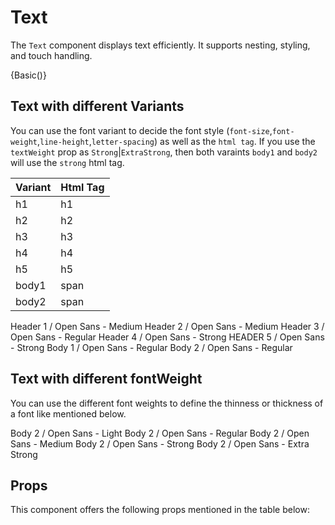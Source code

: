 
<Meta title="Core" component={Text} />

# Text

The `Text` component displays text efficiently. It supports nesting, styling, and touch handling. 

<Preview>
    <Story name="Text">{Basic()}</Story>
</Preview>

## Text with different Variants

You can use the font variant to decide the font style (`font-size`,`font-weight`,`line-height`,`letter-spacing`) as well as the `html tag`. If you use the `textWeight` prop as `Strong`|`ExtraStrong`, then both varaints `body1` and `body2` will use the `strong` html tag.

| Variant | Html Tag |
| ------- | -------- |
| h1      | h1       |
| h2      | h2       |
| h3      | h3       |
| h4      | h4       |
| h5      | h5       |
| body1   | span     |
| body2   | span     |

<Preview>
    <VerticalAlign>
        <Text textVariant="h1">Header 1 / Open Sans - Medium</Text>
        <Text textVariant="h2">Header 2 / Open Sans - Medium</Text>
        <Text textVariant="h3">Header 3 / Open Sans - Regular</Text>
        <Text textVariant="h4">Header 4 / Open Sans - Strong</Text>
        <Text textVariant="h5">HEADER 5 / Open Sans - Strong</Text>
        <Text textVariant="body1">Body 1 / Open Sans - Regular</Text>
        <Text textVariant="body2">Body 2 / Open Sans - Regular</Text>
    </VerticalAlign>
</Preview>

## Text with different fontWeight

You can use the different font weights to define the thinness or thickness of a font like mentioned below.

<Preview>
    <VerticalAlign>
        <Text textWeight="Light">Body 2 / Open Sans - Light</Text>
        <Text textWeight="Regular">Body 2 / Open Sans - Regular</Text>
        <Text textWeight="Medium">Body 2 / Open Sans - Medium</Text>
        <Text textWeight="Strong">Body 2 / Open Sans - Strong</Text>
        <Text textWeight="ExtraStrong">Body 2 / Open Sans - Extra Strong</Text>
    </VerticalAlign>
</Preview>

## Props

This component offers the following props mentioned in the table below:

<Props of={Text} />
